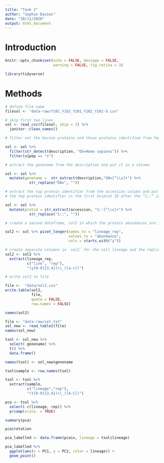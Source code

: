 ```yaml
---
title: "Task 2"
author: "Sophie Davies"
date: "20/11/2020"
output: html_document
---
```

# Introduction

```r
knitr::opts_chunk$set(echo = FALSE, message = FALSE, 
                      warning = FALSE, fig.retina = 3)
```

```r
library(tidyverse)
```

# Methods

```r

# define file name
filesol <- "data-raw/Y101_Y102_Y201_Y202_Y101-5.csv"

# skip first two lines
sol <- read_csv(filesol, skip = 2) %>% 
  janitor::clean_names()

```

```r

# filter out the bovine proteins and those proteins identified from fewer than 2 peptides

sol <- sol %>% 
  filter(str_detect(description, "OS=Homo sapiens")) %>% 
  filter(x1pep == "x")

# extract the genename from the description and put it in a column.

sol <- sol %>%
  mutate(genename =  str_extract(description,"GN=[^\\s]+") %>% 
           str_replace("GN=", ""))

# extract the top protein identifier from the accession column and put it in a column called protid.
# the top protein identifier is the first Uniprot ID after the “1::” in the accession column.

sol <- sol %>%
  mutate(protid = str_extract(accession, "1::[^\\s]+") %>%
           str_replace("1::", ""))

# create a second dataframe, sol2 in which the protein abundances are in a single column, abundance and the cell lineage and replicate, lineage_rep, is indicated in another. All the other variables should also be in the new data frame.

sol2 <- sol %>% pivot_longer(names_to = "lineage_rep",
                             values_to = "abundance",
                             cols = starts_with("y"))

# create separate columns in `sol2` for the cell lineage and the replicate.
sol2 <- sol2 %>%
  extract(lineage_rep,
          c("line", "rep"),
          "(y[0-9]{3,4})\\_([a-c])")

# write sol2 to file 

file <-  "data/sol2.csv"
write.table(sol2, 
            file, 
            quote = FALSE,
            row.names = FALSE)

names(sol2)
```

```r

file <- "data-raw/sol.txt"
sol_new <- read_table2(file)
names(sol_new)

tsol <- sol_new %>% 
  select(-genename) %>% 
  t() %>% 
  data.frame()

names(tsol) <- sol_new$genename

tsol$sample <- row.names(tsol)

tsol <- tsol %>% 
  extract(sample, 
          c("lineage","rep"),
          "(Y[0-9]{3,4})\\_([A-C])")

```

```r


pca <- tsol %>%
  select(-c(lineage, rep)) %>%
  prcomp(scale. = TRUE)

summary(pca)

pca$rotation

pca_labelled <- data.frame(pca$x, lineage = tsol$lineage)

pca_labelled %>% 
  ggplot(aes(x = PC1, y = PC2, color = lineage)) +
  geom_point()

```
